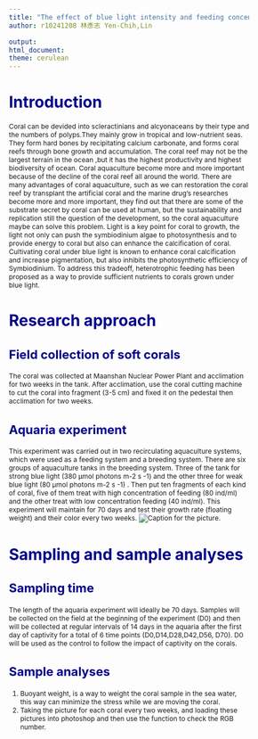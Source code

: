 ```yaml
---
title: "The effect of blue light intensity and feeding concentration on the physiological performance of Pocillopora acuta and Stylophora pistillata"
author: r10241208 林彥志 Yen-Chih,Lin

output:
html_document:
theme: cerulean
---
```


<style type="text/css">

body{ /* Normal  */
      font-size: 12px;
  }
td {  /* Table  */
  font-size: 8px;
}
h1.title {
  font-size: 38px;
  color: DarkRed;
}
h1 { /* Header 1 */
  font-size: 28px;
  color: DarkBlue;
}
h2 { /* Header 2 */
    font-size: 22px;
  color: DarkBlue;
}
h3 { /* Header 3 */
  font-size: 18px;
  font-family: "Times New Roman", Times, serif;
  color: DarkBlue;
}
code.r{ /* Code block */
    font-size: 12px;
}
pre { /* Code block - determines code spacing between lines */
    font-size: 14px;
}
</style>


# Introduction

Coral can be devided into scleractinians and alcyonaceans by their type and the numbers of polyps.They mainly grow in tropical and low-nutrient seas. They form hard bones by recipitating calcium carbonate, and forms coral reefs through bone growth and accumulation. The coral reef may not be the largest terrain in the ocean ,but it has the highest productivity and highest biodiversity of ocean.
  Coral aquaculture become more and more important because of the decline of the coral reef all around the world. There are many advantages of coral aquaculture, such as we can restoration the coral reef by transplant the artificial coral and the marine drug’s researches become more and more important, they find out that there are some of the substrate secret by coral can be used at human, but the sustainability and replication still the question of the development, so the coral aquaculture maybe can solve this problem. 
   Light is a key point for coral to growth, the light not only can push the symbiodinium algae to photosynthesis and to provide energy to coral but also can enhance the calcification of coral.
Cultivating coral under blue light is known to enhance coral calcification and increase pigmentation, but also inhibits the photosynthetic efficiency of Symbiodinium. To address this tradeoff, heterotrophic feeding has been proposed as a way to provide sufficient nutrients to corals grown under blue light.

# Research approach

## Field collection of soft corals

The coral was collected at Maanshan Nuclear Power Plant and acclimation for two weeks in the tank. After acclimation, use the coral cutting machine to cut the coral into fragment (3-5 cm) and fixed it on the pedestal then acclimation for two weeks.

## Aquaria experiment

This experiment was carried out in two recirculating aquaculture systems, which were used as a feeding system and a breeding system. There are six groups of aquaculture tanks in the breeding system. Three of the tank for strong blue light (380 μmol photons m-2 s -1) and the other three for weak blue light (80 μmol photons m-2 s -1) . Then put ten fragments of each kind of coral, five of them treat with high concentration of feeding (80 ind/ml) and the other treat with low concentration feeding (40 ind/ml). This experiment will maintain for 70 days and test their growth rate (floating weight) and their color every two weeks.
![Caption for the picture.](C:/Users/Dear User/Desktop/PIC2.jpg)

# Sampling and sample analyses
## Sampling time

The length of the aquaria experiment will ideally be 70 days. Samples will be collected on the field at the beginning of the experiment (D0) and then will be collected at regular intervals of 14 days in the aquaria after the first day of captivity for a total of 6 time points (D0,D14,D28,D42,D56, D70). D0 will be used as the control to follow the impact of captivity on the corals.

## Sample analyses
1.	Buoyant weight, is a way to weight the coral sample in the sea water, this way can minimize the stress while we are moving the coral.
2.	Taking the picture for each coral every two weeks, and loading these pictures into photoshop and then use the function to check the RGB number.